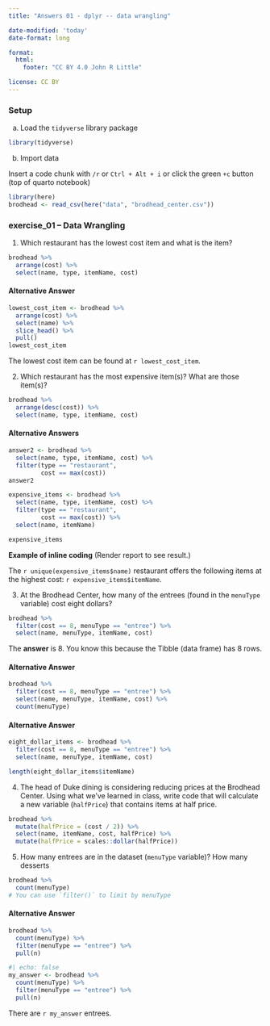 ```yaml
---
title: "Answers 01 - dplyr -- data wrangling"

date-modified: 'today'
date-format: long

format: 
  html:
    footer: "CC BY 4.0 John R Little"

license: CC BY
---
```


### Setup

a.  Load the `tidyverse` library package

```r
library(tidyverse)
```

b.  Import data

Insert a code chunk with `/r` or `Ctrl + Alt + i` or click the green `+c` button (top of quarto notebook)

```r
library(here)
brodhead <- read_csv(here("data", "brodhead_center.csv"))
```

### exercise_01 -- Data Wrangling

1.  Which restaurant has the lowest cost item and what is the item?

```r
brodhead %>% 
  arrange(cost) %>% 
  select(name, type, itemName, cost)
```

#### Alternative Answer

```r
lowest_cost_item <- brodhead %>% 
  arrange(cost) %>% 
  select(name) %>% 
  slice_head() %>% 
  pull()
lowest_cost_item  
```

The lowest cost item can be found at `r lowest_cost_item`.

2.  Which restaurant has the most expensive item(s)? What are those item(s)?

```r
brodhead %>% 
  arrange(desc(cost)) %>% 
  select(name, type, itemName, cost)
```

#### Alternative Answers

```r
answer2 <- brodhead %>% 
  select(name, type, itemName, cost) %>% 
  filter(type == "restaurant",
         cost == max(cost)) 
answer2
```

```r
expensive_items <- brodhead %>% 
  select(name, type, itemName, cost) %>% 
  filter(type == "restaurant",
         cost == max(cost)) %>% 
  select(name, itemName) 

expensive_items
```

**Example of inline coding** (Render report to see result.)

The `r unique(expensive_items$name)` restaurant offers the following items at the highest cost: `r expensive_items$itemName`.

3.  At the Brodhead Center, how many of the entrees (found in the `menuType` variable) cost eight dollars?

```r
brodhead %>% 
  filter(cost == 8, menuType == "entree") %>% 
  select(name, menuType, itemName, cost)
```

The **answer** is 8. You know this because the Tibble (data frame) has 8 rows.

#### Alternative Answer

```r
brodhead %>% 
  filter(cost == 8, menuType == "entree") %>% 
  select(name, menuType, itemName, cost) %>% 
  count(menuType)
```

#### Alternative Answer

```r
eight_dollar_items <- brodhead %>% 
  filter(cost == 8, menuType == "entree") %>% 
  select(name, menuType, itemName, cost) 

length(eight_dollar_items$itemName)
```

4.  The head of Duke dining is considering reducing prices at the Brodhead Center. Using what we've learned in class, write code that will calculate a new variable (`halfPrice`) that contains items at half price.

```r
brodhead %>% 
  mutate(halfPrice = (cost / 2)) %>% 
  select(name, itemName, cost, halfPrice) %>% 
  mutate(halfPrice = scales::dollar(halfPrice))
```

5.  How many entrees are in the dataset (`menuType` variable)? How many desserts

```r
brodhead %>% 
  count(menuType)
# You can use `filter()` to limit by menuType
```

#### Alternative Answer

```r
brodhead %>% 
  count(menuType) %>% 
  filter(menuType == "entree") %>% 
  pull(n)
```

```r
#| echo: false
my_answer <- brodhead %>% 
  count(menuType) %>% 
  filter(menuType == "entree") %>% 
  pull(n)
```

There are `r my_answer` entrees.
